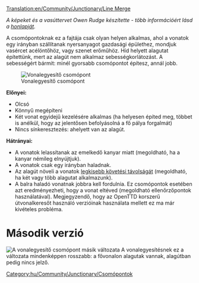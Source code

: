 [[Translation:en/Community/Junctionary/Line Merge]]
{{hu/Community/Junctionary/Csomópontmenü}}

''A képeket és a vasúttervet Owen Rudge készítette - több információért lásd a [http://www.owenrudge.net/TT/ honlapját].''

A csomópontoknak ez a fajtája csak olyan helyen alkalmas, ahol a vonatok egy irányban szállítanak nyersanyagot gazdasági épülethez, mondjuk vasércet acélöntőhöz, vagy szenet erőműhöz. Híd helyett alagutat építettünk, mert az alagút nem alkalmaz sebességkorlátozást. A sebességért bármit: minél gyorsabb csomópontot építesz, annál jobb.

[[File:en/Community/Junctionary/3way trackmerge.png|none|frame|Vonalegyesítő csomópont]]

'''Előnyei:'''

*Olcsó
*Könnyű megépíteni
*Két vonat egyidejű kezelésére alkalmas (ha helyesen építed meg, többet is anélkül, hogy az jelentősen befolyásolná a fő pálya forgalmát)
*Nincs sínkeresztezés: ahelyett van az alagút.


'''Hátrányai:'''

*A vonatok lelassítanak az emelkedő kanyar miatt (megoldható, ha a kanyar némileg elnyújtjuk).
*A vonatok csak egy irányban haladnak.
*Az alagút növeli a vonatok [[hu/Community/Vasúttervezés#a-jelzotavolsag-es-a-kovetesi-tavolsag|legkisebb követési távolságát]] (megoldható, ha két vagy több alagutat alkalmazunk).
*A balra haladó vonatnak jobbra kell fordulnia. Ez csomópontok esetében azt eredményezheti, hogy a vonat eltéved (megoldható ellenőrzőpontok használatával). Megjegyzendő, hogy az OpenTTD korszerű útvonalkeresőt használó verzióinak használata mellett ez ma már kivételes probléma.

=Második verzió=
[[File:en/Community/Junctionary/3way trackmerge2.png|none|frame|A vonalegyesítő csomópont másik változata]]
A vonalegyesítésnek ez a változata mindenképpen rosszabb: a fővonalon alagutak vannak, alagútban pedig nincs jelző.

[[Category:hu/Community/Junctionary/Csomópontok]]